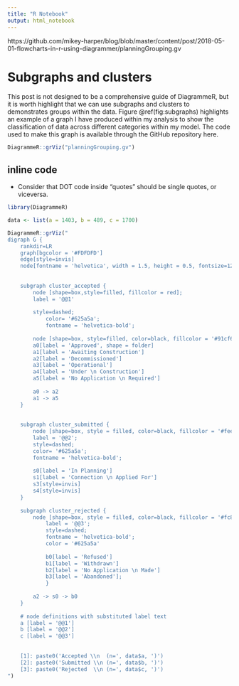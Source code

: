 ```yaml
---
title: "R Notebook"
output: html_notebook
---
```




https://github.com/mikey-harper/blog/blob/master/content/post/2018-05-01-flowcharts-in-r-using-diagrammer/planningGrouping.gv


# Subgraphs and clusters
This post is not designed to be a comprehensive guide of DiagrammeR, but it is worth highlight that we can use subgraphs and clusters to demonstrates groups within the data. Figure @ref(fig:subgraphs) highlights an example of a graph I have produced within my analysis to show the classification of data across different categories within my model. The code used to make this graph is available through the GitHub repository here.

```r
DiagrammeR::grViz("planningGrouping.gv")
```

## inline code

* Consider that DOT code inside "quotes" should be single quotes, or viceversa.


```r
library(DiagrammeR)

data <- list(a = 1403, b = 489, c = 1700)

DiagrammeR::grViz("
digraph G {
    rankdir=LR
    graph[bgcolor = '#FDFDFD']
    edge[style=invis]
    node[fontname = 'helvetica', width = 1.5, height = 0.5, fontsize=12]
    
    
    subgraph cluster_accepted {
        node [shape=box,style=filled, fillcolor = red];
        label = '@@1'
        
        style=dashed;
    		color= '#625a5a';
            fontname = 'helvetica-bold';
            
        node [shape=box, style=filled, color=black, fillcolor = '#91cf60'];
        a0[label = 'Approved', shape = folder]
        a1[label = 'Awaiting Construction']
        a2[label = 'Decommissioned']
        a3[label = 'Operational']
        a4[label = 'Under \n Construction']
        a5[label = 'No Application \n Required']
            
        a0 -> a2
        a1 -> a5
    }
    
    
    subgraph cluster_submitted {
        node [shape=box, style = filled, color=black, fillcolor = '#fee08b'];
        label = '@@2';
        style=dashed;
        color= '#625a5a';
        fontname = 'helvetica-bold';
        
        s0[label = 'In Planning']
        s1[label = 'Connection \n Applied For']
        s3[style=invis]
        s4[style=invis]
    }
    
    subgraph cluster_rejected {
        node [shape=box, style = filled, color=black, fillcolor = '#fc8d59'];
    		label = '@@3';
            style=dashed;
            fontname = 'helvetica-bold';
            color = '#625a5a'
                    
    		b0[label = 'Refused']
            b1[label = 'Withdrawn']
            b2[label = 'No Application \n Made']
            b3[label = 'Abandoned'];
            }
            
        a2 -> s0 -> b0
    }
    
    # node definitions with substituted label text
    a [label = '@@1']
    b [label = '@@2']
    c [label = '@@3']
    
    
    [1]: paste0('Accepted \\n  (n=', data$a, ')')
    [2]: paste0('Submitted \\n (n=', data$b, ')')
    [3]: paste0('Rejected  \\n (n=', data$c, ')')
")
```

